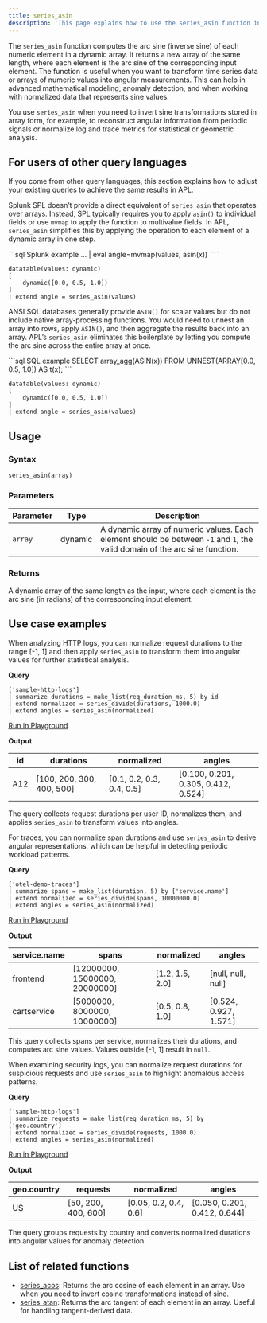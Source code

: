 ```yaml
---
title: series_asin
description: 'This page explains how to use the series_asin function in APL.'
---
```


The `series_asin` function computes the arc sine (inverse sine) of each numeric element in a dynamic array. It returns a new array of the same length, where each element is the arc sine of the corresponding input element. The function is useful when you want to transform time series data or arrays of numeric values into angular measurements. This can help in advanced mathematical modeling, anomaly detection, and when working with normalized data that represents sine values.

You use `series_asin` when you need to invert sine transformations stored in array form, for example, to reconstruct angular information from periodic signals or normalize log and trace metrics for statistical or geometric analysis.

## For users of other query languages

If you come from other query languages, this section explains how to adjust your existing queries to achieve the same results in APL.

<AccordionGroup>
<Accordion title="Splunk SPL users">

Splunk SPL doesn’t provide a direct equivalent of `series_asin` that operates over arrays. Instead, SPL typically requires you to apply `asin()` to individual fields or use `mvmap` to apply the function to multivalue fields. In APL, `series_asin` simplifies this by applying the operation to each element of a dynamic array in one step.

<CodeGroup>
```sql Splunk example
... | eval angle=mvmap(values, asin(x))
````

```kusto APL equivalent
datatable(values: dynamic)
[
    dynamic([0.0, 0.5, 1.0])
]
| extend angle = series_asin(values)
```

</CodeGroup>

</Accordion>
<Accordion title="ANSI SQL users">

ANSI SQL databases generally provide `ASIN()` for scalar values but do not include native array-processing functions. You would need to unnest an array into rows, apply `ASIN()`, and then aggregate the results back into an array. APL’s `series_asin` eliminates this boilerplate by letting you compute the arc sine across the entire array at once.

<CodeGroup>
```sql SQL example
SELECT array_agg(ASIN(x))
FROM UNNEST(ARRAY[0.0, 0.5, 1.0]) AS t(x);
```

```kusto APL equivalent
datatable(values: dynamic)
[
    dynamic([0.0, 0.5, 1.0])
]
| extend angle = series_asin(values)
```

</CodeGroup>

</Accordion>
</AccordionGroup>

## Usage

### Syntax

```kusto
series_asin(array)
```

### Parameters

| Parameter | Type    | Description                                                                                                                |
| --------- | ------- | -------------------------------------------------------------------------------------------------------------------------- |
| `array`   | dynamic | A dynamic array of numeric values. Each element should be between `-1` and `1`, the valid domain of the arc sine function. |

### Returns

A dynamic array of the same length as the input, where each element is the arc sine (in radians) of the corresponding input element.

## Use case examples

<Tabs>
<Tab title="Log analysis">

When analyzing HTTP logs, you can normalize request durations to the range [-1, 1] and then apply `series_asin` to transform them into angular values for further statistical analysis.

**Query**

```kusto
['sample-http-logs']
| summarize durations = make_list(req_duration_ms, 5) by id
| extend normalized = series_divide(durations, 1000.0)
| extend angles = series_asin(normalized)
```

[Run in Playground](https://play.axiom.co/axiom-play-qf1k/query?initForm=%7B%22apl%22%3A%22%5B'sample-http-logs'%5D%20%7C%20summarize%20durations%20%3D%20make_list(req_duration_ms%2C%205)%20by%20id%20%7C%20extend%20normalized%20%3D%20series_divide(durations%2C%201000.0)%20%7C%20extend%20angles%20%3D%20series_asin(normalized)%22%7D)

**Output**

| id  | durations                  | normalized                 | angles                               |
| --- | -------------------------- | -------------------------- | ------------------------------------ |
| A12 | [100, 200, 300, 400, 500] | [0.1, 0.2, 0.3, 0.4, 0.5] | [0.100, 0.201, 0.305, 0.412, 0.524] |

The query collects request durations per user ID, normalizes them, and applies `series_asin` to transform values into angles.

</Tab>
<Tab title="OpenTelemetry traces">

For traces, you can normalize span durations and use `series_asin` to derive angular representations, which can be helpful in detecting periodic workload patterns.

**Query**

```kusto
['otel-demo-traces']
| summarize spans = make_list(duration, 5) by ['service.name']
| extend normalized = series_divide(spans, 10000000.0)
| extend angles = series_asin(normalized)
```

[Run in Playground](https://play.axiom.co/axiom-play-qf1k/query?initForm=%7B%22apl%22%3A%22%5B'otel-demo-traces'%5D%20%7C%20summarize%20spans%20%3D%20make_list(duration%2C%205)%20by%20%5B'service.name'%5D%20%7C%20extend%20normalized%20%3D%20series_divide(spans%2C%2010000000.0)%20%7C%20extend%20angles%20%3D%20series_asin(normalized)%22%7D)

**Output**

| service.name | spans                           | normalized       | angles                 |
| ------------ | ------------------------------- | ---------------- | ---------------------- |
| frontend     | [12000000, 15000000, 20000000] | [1.2, 1.5, 2.0] | [null, null, null]    |
| cartservice  | [5000000, 8000000, 10000000]   | [0.5, 0.8, 1.0] | [0.524, 0.927, 1.571] |

This query collects spans per service, normalizes their durations, and computes arc sine values. Values outside [-1, 1] result in `null`.

</Tab>
<Tab title="Security logs">

When examining security logs, you can normalize request durations for suspicious requests and use `series_asin` to highlight anomalous access patterns.

**Query**

```kusto
['sample-http-logs']
| summarize requests = make_list(req_duration_ms, 5) by ['geo.country']
| extend normalized = series_divide(requests, 1000.0)
| extend angles = series_asin(normalized)
```

[Run in Playground](https://play.axiom.co/axiom-play-qf1k/query?initForm=%7B%22apl%22%3A%22%5B'sample-http-logs'%5D%20%7C%20summarize%20requests%20%3D%20make_list(req_duration_ms%2C%205)%20by%20%5B'geo.country'%5D%20%7C%20extend%20normalized%20%3D%20series_divide(requests%2C%201000.0)%20%7C%20extend%20angles%20%3D%20series_asin(normalized)%22%7D)

**Output**

| geo.country | requests                  | normalized             | angles                        |
| ----------- | -------------------- | ---------------------- | ----------------------------- |
| US          | [50, 200, 400, 600] | [0.05, 0.2, 0.4, 0.6] | [0.050, 0.201, 0.412, 0.644] |

The query groups requests by country and converts normalized durations into angular values for anomaly detection.

</Tab>
</Tabs>

## List of related functions

- [series_acos](/apl/scalar-functions/time-series/series-acos): Returns the arc cosine of each element in an array. Use when you need to invert cosine transformations instead of sine.
- [series_atan](/apl/scalar-functions/time-series/series-atan): Returns the arc tangent of each element in an array. Useful for handling tangent-derived data.
